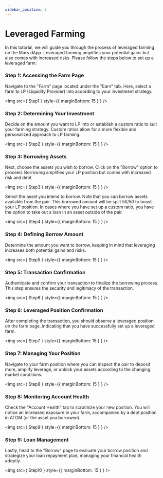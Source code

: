 ```yaml
---
sidebar_position: 3
---
```



# Leveraged Farming

In this tutorial, we will guide you through the process of leveraged farming on the Mars dApp. Leveraged farming amplifies your potential gains but also comes with increased risks. Please follow the steps below to set up a leveraged farm:

### Step 1: Accessing the Farm Page

Navigate to the "Farm" page located under the "Earn" tab. Here, select a farm to LP (Liquidity Provider) into according to your investment strategy.

<img src={ Step1 } style={{ marginBottom: 15 } } />

### Step 2: Determining Your Investment

Decide on the amount you want to LP into or establish a custom ratio to suit your farming strategy. Custom ratios allow for a more flexible and personalized approach to LP farming.

<img src={ Step2 } style={{ marginBottom: 15 } } />

### Step 3: Borrowing Assets

Next, choose the assets you wish to borrow. Click on the "Borrow" option to proceed. Borrowing amplifies your LP position but comes with increased risk and debt.

<img src={ Step3 } style={{ marginBottom: 15 } } />

Select the asset you intend to borrow. Note that you can borrow assets available from the pair. This borrowed amount will be split 50/50 to boost your LP position. In cases where you have set up a custom ratio, you have the option to take out a loan in an asset outside of the pair.

<img src={ Step4 } style={{ marginBottom: 15 } } />

### Step 4: Defining Borrow Amount

Determine the amount you want to borrow, keeping in mind that leveraging increases both potential gains and risks.

<img src={ Step5 } style={{ marginBottom: 15 } } />

### Step 5: Transaction Confirmation

Authenticate and confirm your transaction to finalize the borrowing process. This step ensures the security and legitimacy of the transaction.

<img src={ Step6 } style={{ marginBottom: 15 } } />

### Step 6: Leveraged Position Confirmation

After completing the transaction, you should observe a leveraged position on the farm page, indicating that you have successfully set up a leveraged farm.

<img src={ Step7 } style={{ marginBottom: 15 } } />

### Step 7: Managing Your Position

Navigate to your farm position where you can inspect the pair to deposit more, amplify leverage, or unlock your assets according to the changing market conditions.

<img src={ Step8 } style={{ marginBottom: 15 } } />

### Step 8: Monitoring Account Health

Check the "Account Health" tab to scrutinize your new position. You will notice an increased exposure in your farm, accompanied by a debt position in ATOM (or the asset you borrowed).

<img src={ Step9 } style={{ marginBottom: 15 } } />

### Step 9: Loan Management

Lastly, head to the "Borrow" page to evaluate your borrow position and strategize your loan repayment plan, managing your financial health adeptly.

<img src={ Step10 } style={{ marginBottom: 15 } } />